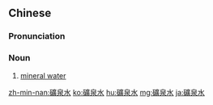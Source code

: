 {{also|矿泉水}}
==Chinese==
{{zh-forms|s=矿泉水|type=21}}

===Pronunciation===
{{zh-pron
|m=kuàngquánshuǐ
|c=kwong3 cyun4 seoi2
|cat=n
}}

===Noun===
{{zh-noun}}

# [[mineral water]]

{{zh-cat|Beverages}}

[[zh-min-nan:礦泉水]]
[[ko:礦泉水]]
[[hu:礦泉水]]
[[mg:礦泉水]]
[[ja:礦泉水]]